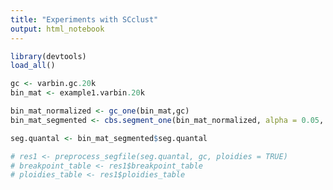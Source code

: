 ```yaml
---
title: "Experiments with SCclust"
output: html_notebook
---
```


```r
library(devtools)
load_all()
```


```r
gc <- varbin.gc.20k
bin_mat <- example1.varbin.20k
```


```r

bin_mat_normalized <- gc_one(bin_mat,gc)
bin_mat_segmented <- cbs.segment_one(bin_mat_normalized, alpha = 0.05, nperm = 1000, undo.SD = 1.0, min.width = 5, method = "multiplier", genome = "hg" , graphic = TRUE)
```

```r
seg.quantal <- bin_mat_segmented$seg.quantal
```
```r

# res1 <- preprocess_segfile(seg.quantal, gc, ploidies = TRUE)
# breakpoint_table <- res1$breakpoint_table
# ploidies_table <- res1$ploidies_table

```